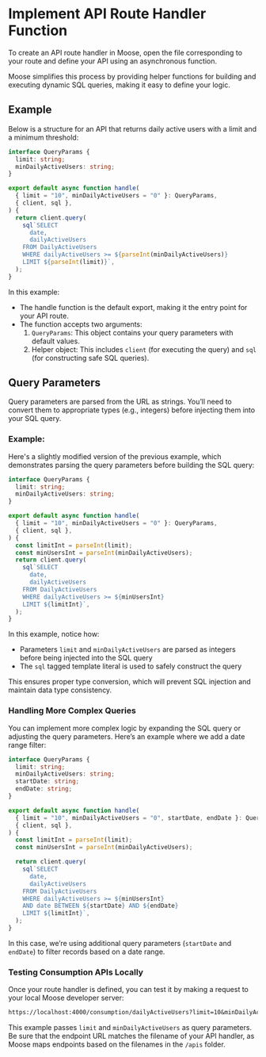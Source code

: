 # Implement API Route Handler Function

To create an API route handler in Moose, open the file corresponding to your route and define your API using an asynchronous function.

Moose simplifies this process by providing helper functions for building and executing dynamic SQL queries, making it easy to define your logic.

## Example

Below is a structure for an API that returns daily active users with a limit and a minimum threshold:

```ts filename="apis/dailyActiveUsers.ts" copy
interface QueryParams {
  limit: string;
  minDailyActiveUsers: string;
}

export default async function handle(
  { limit = "10", minDailyActiveUsers = "0" }: QueryParams,
  { client, sql },
) {
  return client.query(
    sql`SELECT 
      date,
      dailyActiveUsers
    FROM DailyActiveUsers
    WHERE dailyActiveUsers >= ${parseInt(minDailyActiveUsers)}
    LIMIT ${parseInt(limit)}`,
  );
}
```

In this example:

- The handle function is the default export, making it the entry point for your API route.
- The function accepts two arguments:
  1.  `QueryParams`: This object contains your query parameters with default values.
  2.  Helper object: This includes `client` (for executing the query) and `sql` (for constructing safe SQL queries).

## Query Parameters

Query parameters are parsed from the URL as strings. You’ll need to convert them to appropriate types (e.g., integers) before injecting them into your SQL query.

### Example:

Here's a slightly modified version of the previous example, which demonstrates parsing the query parameters before building the SQL query:

```ts filename="api/dailyActiveUsers.ts" copy
interface QueryParams {
  limit: string;
  minDailyActiveUsers: string;
}

export default async function handle(
  { limit = "10", minDailyActiveUsers = "0" }: QueryParams,
  { client, sql },
) {
  const limitInt = parseInt(limit);
  const minUsersInt = parseInt(minDailyActiveUsers);
  return client.query(
    sql`SELECT 
      date,
      dailyActiveUsers
    FROM DailyActiveUsers
    WHERE dailyActiveUsers >= ${minUsersInt}
    LIMIT ${limitInt}`,
  );
}
```

In this example, notice how:

- Parameters `limit` and `minDailyActiveUsers` are parsed as integers before being injected into the SQL query
- The `sql` tagged template literal is used to safely construct the query

This ensures proper type conversion, which will prevent SQL injection and maintain data type consistency.

### Handling More Complex Queries

You can implement more complex logic by expanding the SQL query or adjusting the query parameters. Here’s an example where we add a date range filter:

```ts filename="/apis/dailyActiveUsersWithDateRange.ts" copy
interface QueryParams {
  limit: string;
  minDailyActiveUsers: string;
  startDate: string;
  endDate: string;
}

export default async function handle(
  { limit = "10", minDailyActiveUsers = "0", startDate, endDate }: QueryParams,
  { client, sql },
) {
  const limitInt = parseInt(limit);
  const minUsersInt = parseInt(minDailyActiveUsers);

  return client.query(
    sql`SELECT 
      date,
      dailyActiveUsers
    FROM DailyActiveUsers
    WHERE dailyActiveUsers >= ${minUsersInt}
    AND date BETWEEN ${startDate} AND ${endDate}
    LIMIT ${limitInt}`,
  );
}
```

In this case, we’re using additional query parameters (`startDate` and `endDate`) to filter records based on a date range.

### Testing Consumption APIs Locally

Once your route handler is defined, you can test it by making a request to your local Moose developer server:

```txt
https://localhost:4000/consumption/dailyActiveUsers?limit=10&minDailyActiveUsers=5
```

This example passes `limit` and `minDailyActiveUsers` as query parameters. Be sure that the endpoint URL matches the filename of your API handler, as Moose maps endpoints based on the filenames in the `/apis` folder.
